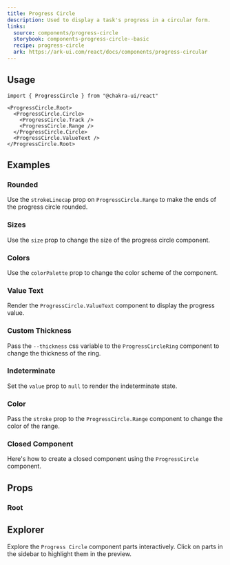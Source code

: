 ```yaml
---
title: Progress Circle
description: Used to display a task's progress in a circular form.
links:
  source: components/progress-circle
  storybook: components-progress-circle--basic
  recipe: progress-circle
  ark: https://ark-ui.com/react/docs/components/progress-circular
---
```


<ExampleTabs name="progress-circle-basic" />

## Usage

```tsx
import { ProgressCircle } from "@chakra-ui/react"
```

```tsx
<ProgressCircle.Root>
  <ProgressCircle.Circle>
    <ProgressCircle.Track />
    <ProgressCircle.Range />
  </ProgressCircle.Circle>
  <ProgressCircle.ValueText />
</ProgressCircle.Root>
```

## Examples

### Rounded

Use the `strokeLinecap` prop on `ProgressCircle.Range` to make the ends of the
progress circle rounded.

<ExampleTabs name="progress-circle-with-round-cap" />

### Sizes

Use the `size` prop to change the size of the progress circle component.

<ExampleTabs name="progress-circle-with-sizes" />

### Colors

Use the `colorPalette` prop to change the color scheme of the component.

<ExampleTabs name="progress-circle-with-colors" />

### Value Text

Render the `ProgressCircle.ValueText` component to display the progress value.

<ExampleTabs name="progress-circle-with-value-text" />

### Custom Thickness

Pass the `--thickness` css variable to the `ProgressCircleRing` component to
change the thickness of the ring.

<ExampleTabs name="progress-circle-with-thickness" />

### Indeterminate

Set the `value` prop to `null` to render the indeterminate state.

<ExampleTabs name="progress-circle-indeterminate" />

### Color

Pass the `stroke` prop to the `ProgressCircle.Range` component to change the
color of the range.

<ExampleTabs name="progress-circle-with-range-color" />

### Closed Component

Here's how to create a closed component using the `ProgressCircle` component.

<ExampleCode name="progress-circle-closed-component" />

## Props

### Root

<PropTable component="ProgressCircle" part="Root" />

## Explorer

Explore the `Progress Circle` component parts interactively. Click on parts in
the sidebar to highlight them in the preview.

<Explorer name="progress-circle-basic" />
